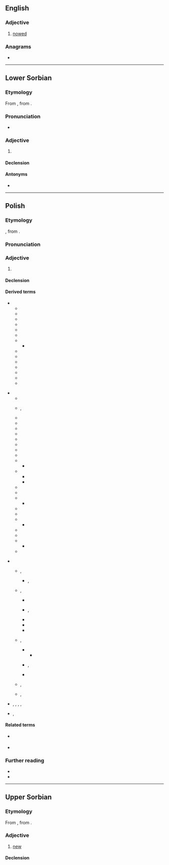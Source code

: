 ==English==

===Adjective===
{{en-adj|-}}

# {{lb|en|heraldry}} [[nowed]]

===Anagrams===
* {{anagrams|en|a=nowy|Yown}}

----

==Lower Sorbian==

===Etymology===
From {{inh|dsb|sla-pro|*nòvъ}}, from {{inh|dsb|ine-pro|*néwos}}.

===Pronunciation===
* {{IPA|dsb|/ˈnowɨ/}}

===Adjective===
{{dsb-adjective|nowšy|adv=nowo}}

# {{l|en|new}}

====Declension====
{{dsb-decl-adj-47|now}}

====Antonyms====
* {{l|dsb|stary||old}}

----

==Polish==

===Etymology===
{{inh+|pl|sla-pro|*nòvъ}}, from {{inh|pl|ine-pro|*néwos}}.

===Pronunciation===
{{pl-p|a=Pl-nowy.ogg}}

===Adjective===
{{pl-adj|nowszy|adv=nowo}}

# {{l|en|new}}
#: {{ant|pl|stary}}

====Declension====
{{pl-decl-adj-auto}}

====Derived terms====
{{der-top|Words derived from nowy}}
* {{q|adjectives}}
** {{l|pl|nowiuchny}}
** {{l|pl|nowiusieńki}}
** {{l|pl|nowiuśki}}
** {{l|pl|nowiuteńki}}
** {{l|pl|nowiutki}}
** {{l|pl|nowobogacki}}
** {{l|pl|nowoczesny}}
*** {{l|pl|nowoczesność}}
** {{l|pl|nowogrecki}}
** {{l|pl|nowołaciński}}
** {{l|pl|nowomiejski}}
** {{l|pl|nowomodny}}
** {{l|pl|Nowonarodzony}}
** {{l|pl|nowozaciężny}}
** {{l|pl|nowożytny}}
{{der-mid}}
* {{q|nouns}}
** {{l|pl|gwiazda nowa}}
** {{l|pl|nowalijka}}, {{l|pl|nowalia}}
** {{l|pl|nowa era}}
** {{l|pl|Nowa Fala}}
** {{l|pl|nowa miotła}}
** {{l|pl|nowa świecka tradycja}}
** {{l|pl|Nowak}}
** {{l|pl|nowe latko}}
** {{l|pl|nowe srebro}}
** {{l|pl|nowe stworzenie}}
** {{l|pl|nowina}}
*** {{l|pl|nowinka}}
** {{l|pl|nowinkarz}}
*** {{l|pl|nowinkarski}}
*** {{l|pl|nowinkarstwo}}
** {{l|pl|nowomowa}}
** {{l|pl|noworodek}}
** {{l|pl|nowość}}
*** {{l|pl|nowostka}}
** {{l|pl|nowotwór}}
** {{l|pl|nowożeniec}}
** {{l|pl|Nowy Rok}}
*** {{l|pl|noworoczny}}
** {{l|pl|nowy styl}}
** {{l|pl|Nowy Świat}}
** {{l|pl|Nowy Testament}}
*** {{l|pl|nowotestamentowy}}
** {{l|pl|nów}}
{{der-mid}}
* {{q|verbs}}
** {{l|pl|obnawiać}}, {{l|pl|obnowić}}
*** {{l|pl|obnowiciel}}, {{l|pl|obnowicielka}}
** {{l|pl|odnawiać}}, {{l|pl|odnowić}}
*** {{l|pl|odnowa}}
*** {{l|pl|odnowiciel}}, {{l|pl|odnowicielka}}
*** {{l|pl|odnowczy}}
*** {{l|pl|odnowicielski}}
*** {{l|pl|odnawialny}}
** {{l|pl|ponawiać}}, {{l|pl|ponowić}}
*** {{l|pl|ponowa}} 
**** {{l|pl|ponówek}}
*** {{l|pl|ponowiciel}}, {{l|pl|ponowicielka}}
*** {{l|pl|ponowny}}
** {{l|pl|wznawiać}}, {{l|pl|wznowić}}
** {{l|pl|znawiać}}, {{l|pl|znowić}}
{{der-bottom}}
* {{q|adverbs}} {{l|pl|na nowo}}, {{l|pl|od nowa}}, {{l|pl|po nowemu}}, {{l|pl|znów}}, {{l|pl|znowu}}
* {{q|phrases}} {{l|pl|nic nowego pod słońcem}}, {{l|pl|Na Nowy Rok przybywa dnia na barani skok}}

====Related terms====
* {{q|adjective}} {{l|pl|niniejszy}}
* {{q|noun}} {{l|pl|nówka}}

===Further reading===
* {{R:pl:WSJP}}
* {{R:PWN}}

----

==Upper Sorbian==

===Etymology===
From {{inh|hsb|sla-pro|*nòvъ}}, from {{inh|hsb|ine-pro|*néwos}}.

===Adjective===
{{head|hsb|adjective}}

# [[new]]

====Declension====
{{hsb-decl-adj1|now|now}}